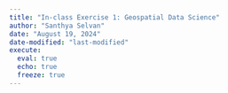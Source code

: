 ```yaml
---
title: "In-class Exercise 1: Geospatial Data Science"
author: "Santhya Selvan"
date: "August 19, 2024"
date-modified: "last-modified"
execute: 
  eval: true
  echo: true
  freeze: true
---
```

